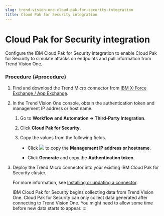 ```yaml
---
slug: trend-vision-one-cloud-pak-for-security-integration
title: Cloud Pak for Security integration
---
```

# Cloud Pak for Security integration

Configure the IBM Cloud Pak for Security integration to enable Cloud Pak for Security to simulate attacks on endpoints and pull information from Trend Vision One.

### Procedure {#procedure}

1.  Find and download the Trend Micro connector from [IBM X-Force Exchange / App Exchange](https://exchange.xforce.ibmcloud.com/hub/extension/7938c510d0ab7d511a3437281a61ea3c).

2.  In the Trend Vision One console, obtain the authentication token and management IP address or host name.

    1.  Go to **Workflow and Automation → Third-Party Integration**.

    2.  Click **Cloud Pak for Security**.

    3.  Copy the values from the following fields.

        - Click ![](/images/dddna_summary_detection_copy=GUID-4DE35BE5-57A5-4919-BF9C-5EC95F9CA8FD=1=en-us=Low.webp) to copy the **Management IP address or hostname**.

        - Click **Generate** and copy the **Authentication token**.

3.  Deploy the Trend Micro connector into your existing IBM Cloud Pak for Security cluster.

    For more information, see [Installing or updating a connector](https://www.ibm.com/docs/en/cp-security/saas?topic=SSTDPP_serv/docs/scp-core/deploy_connector_online.htm).

    IBM Cloud Pak for Security begins collecting data from Trend Vision One. Cloud Pak for Security can only collect data generated after connecting to Trend Vision One. You might need to allow some time before new data starts to appear.
:::
